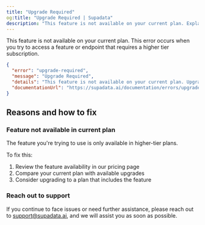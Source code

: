 ```yaml
---
title: "Upgrade Required"
og:title: "Upgrade Required | Supadata"
description: "This feature is not available on your current plan. Explanation of the error and how to fix it."
---
```


This feature is not available on your current plan. This error occurs when you try to access a feature or endpoint that requires a higher tier subscription.

```json
{
  "error": "upgrade-required",
  "message": "Upgrade Required",
  "details": "This feature is not available on your current plan. Upgrade your plan to access it.",
  "documentationUrl": "https://supadata.ai/documentation/errors/upgrade-required"
}
```

## Reasons and how to fix

### Feature not available in current plan

The feature you're trying to use is only available in higher-tier plans.

To fix this:

1. Review the feature availability in our pricing page
2. Compare your current plan with available upgrades
3. Consider upgrading to a plan that includes the feature

### Reach out to support

If you continue to face issues or need further assistance, please reach out to support@supadata.ai, and we will assist you as soon as possible.
